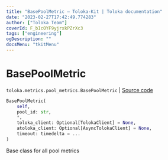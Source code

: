 ```yaml
---
title: "BasePoolMetric — Toloka-Kit | Toloka documentation"
date: "2023-02-27T17:42:49.774283"
author: ["Toloka Team"]
coverId: F_bIcOYF9yjrxkPZrXc3
tags: ["engineering"]
ogDescription: ""
docsMenu: "tkitMenu"
---
```


# BasePoolMetric
`toloka.metrics.pool_metrics.BasePoolMetric` | [Source code](https://github.com/Toloka/toloka-kit/blob/v1.1.4/src/metrics/pool_metrics.py#L44)

```python
BasePoolMetric(
    self,
    pool_id: str,
    *,
    toloka_client: Optional[TolokaClient] = None,
    atoloka_client: Optional[AsyncTolokaClient] = None,
    timeout: timedelta = ...
)
```

Base class for all pool metrics